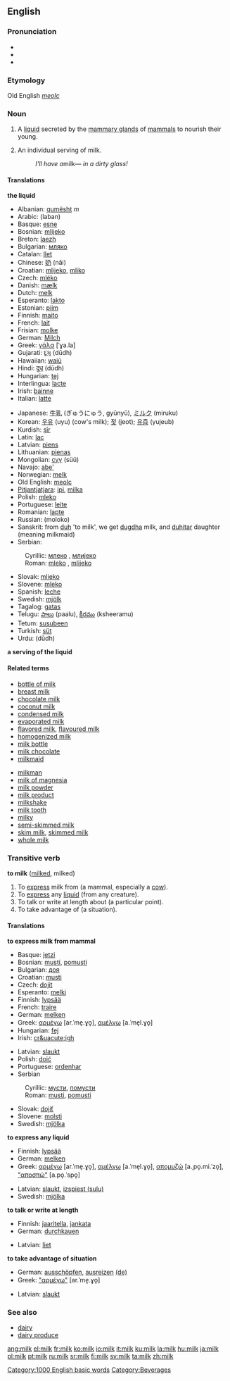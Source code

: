 ==English==
===Pronunciation===
* {{IPA|/mɪɫk/}}
* {{SAMPA|/mI5k/}}
* {{audio|en-us-milk.ogg|Audio (US)}}

===Etymology===
Old English ''[[meolc]]''

===Noun===
{{en-infl-noun|s|-}}

# {{uncountable}} A [[liquid]] secreted by the [[mammary gland]]s of [[mammal]]s to nourish their young.
# {{countable}} An individual serving of milk.
#:''I'll have a ''milk'' &mdash; in a dirty glass!''

====Translations====
'''the liquid'''
{{top}}
*Albanian: [[qumësht]] ''m''
*Arabic: {{ARchar|[[لبن]]}} (laban)
*Basque: [[esne]]
*Bosnian: [[mlijeko#Bosnian|mlijeko]] {{n}}
*Breton: [[laezh]] {{m}}
*Bulgarian: [[мляко]] {{n}}
*Catalan: [[llet]] {{f}}
*Chinese: [[奶]] (nǎi)
*Croatian: [[mlijeko]], [[mliko]]
*Czech: [[mléko]] {{n}}
*Danish: [[mælk]] {{c}}
*Dutch: [[melk]] {{f}}
*Esperanto: [[lakto]]
*Estonian: [[piim#Estonian|piim]]
*Finnish: [[maito]]
*French: [[lait]] {{m}}
*Frisian: [[molke]]
*German: [[Milch]] {{f}}
*Greek: [[γάλα]] [ˈɣa.la] {{n}}
*Gujarati: [[દૂધ]] (dūdh)
*Hawaiian: [[waiū]]
*Hindi: [[दूध]] (dūdh)
*Hungarian: [[tej]]
*Interlingua: [[lacte]]
*Irish: [[bainne]] {{m}}
*Italian: [[latte]] {{m}}
{{mid}}
*Japanese: [[牛乳]] (ぎゅうにゅう, gyūnyū), [[ミルク]] (miruku)
*Korean: [[우유]] (uyu) (cow's milk); [[젖]] (jeot); [[유즙]] (yujeub)
*Kurdish: [[şîr]] {{m}}
*Latin: [[lac]] {{n}}
*Latvian: [[piens]] {{m}}
*Lithuanian: [[pienas]] {{m}}
*Mongolian: [[сүү]] (s&uuml;&uuml;)
*Navajo: [[abe']]
*Norwegian: [[melk]] {{c}}
*Old English: [[meolc]]
*[[Pitjantjatjara]]: [[ipi]], [[milka]]
*Polish: [[mleko]] {{n}}
*Portuguese: [[leite]] {{m}}
*Romanian: [[lapte]] {{m}}
*Russian: {{RUchar|[[молоко]]}} {{n}} (moloko)
*Sanskrit: from [[duh]] 'to milk', we get [[dugdha]] milk, and [[duhitar]] daughter (meaning milkmaid)
*Serbian:
:Cyrillic: [[млеко#Serbian|млеко]] {{n}}, [[млијеко#Serbian|млијеко]] {{n}}
:Roman: [[mleko#Serbian|mleko]] {{n}}, [[mlijeko#Serbian|mlijeko]] {{n}}
*Slovak: [[mlieko]] {{n}}
*Slovene: [[mleko]] {{n}}
*Spanish: [[leche]] {{f}}
*Swedish: [[mjölk]] {{c}}
*Tagalog: [[gatas]]
*Telugu: [[పాలు]] (paalu), [[క్షీరము]] (ksheeramu)
*Tetum: [[susubeen]]
*Turkish: [[süt]]
*Urdu: {{URchar|[[دودھ]]}} (dūdh)
{{bottom}}

'''a serving of the liquid'''

====Related terms====
{{top}}
*[[bottle of milk]]
*[[breast milk]]
*[[chocolate milk]]
*[[coconut milk]]
*[[condensed milk]]
*[[evaporated milk]]
*[[flavored milk]], [[flavoured milk]]
*[[homogenized milk]]
*[[milk bottle]]
*[[milk chocolate]]
*[[milkmaid]]
{{mid}}
*[[milkman]]
*[[milk of magnesia]]
*[[milk powder]]
*[[milk product]]
*[[milkshake]]
*[[milk tooth]]
*[[milky]]
*[[semi-skimmed milk]]
*[[skim milk]], [[skimmed milk]]
*[[whole milk]]
{{bottom}}

===Transitive verb===
'''to milk''' ([[milked]], milked)

#To [[express]] milk from (a mammal, especially a [[cow]]).
#To [[express]] any [[liquid]] (from any creature).
#To talk or write at length about (a particular point).
#To take advantage of (a situation).

====Translations====
'''to express milk from mammal'''
{{top}}
<!--languages from A to I go here-->
*Basque: [[jetzi]]
*Bosnian: [[musti]], [[pomusti]]
*Bulgarian: [[доя]]
*Croatian: [[musti]]
*Czech: [[dojit]]
*Esperanto: [[melki]]
*Finnish: [[lypsää]]
*French: [[traire]]
*German: [[melken]]
*Greek: [[αρμέγω]] [ar.ˈme̞.ɣo̞], [[αμέλγω]] [a.ˈme̞l.ɣo̞]
*Hungarian: [[fej]]
*Irish: [[cr&uacute;igh]]
{{mid}}
<!--languages from J to Z go here-->
*Latvian: [[slaukt]]
*Polish: [[doić]]
*Portuguese: [[ordenhar]]
*Serbian
:Cyrillic: [[мусти]], [[помусти]]
:Roman: [[musti]], [[pomusti]]
*Slovak: [[dojiť]]
*Slovene: [[molsti]]
*Swedish: [[mjölka]]
{{bottom}}

'''to express any liquid'''
{{top}}
<!--languages from A to I go here-->
*Finnish: [[lypsää]]
*German: [[melken]]
*Greek: [[αρμέγω]] [ar.ˈme̞.ɣo̞], [[αμέλγω]] [a.ˈme̞l.ɣo̞], [[απομυζώ]] [a.ˌpo̞.mi.ˈzo̞], [["αποσπώ"]] [a.po̞.ˈspo̞]
{{mid}}
<!--languages from J to Z go here-->
*Latvian: [[slaukt]], [[izspiest|izspiest (sulu)]]
*Swedish: [[mjölka]]
{{bottom}}

'''to talk or write at length'''
{{top}}
<!--languages from A to I go here-->
*Finnish: [[jaaritella]], [[jankata]]
*German: [[durchkauen]]
{{mid}}
<!--languages from J to Z go here-->
*Latvian: [[liet]]
{{bottom}}

'''to take advantage of situation'''
{{top}}
<!--languages from A to I go here-->
*German: [[ausschöpfen]], [[ausreizen]] [[:de:ausreizen|(de)]]
*Greek: [["αρμέγω"]] [ar.ˈme̞.ɣo̞]
{{mid}}
<!--languages from J to Z go here-->
*Latvian: [[slaukt]]
{{bottom}}

===See also===
*[[dairy]]
*[[dairy produce]]
{{wikipedia}}

[[Category:1000 English basic words]]
[[Category:Beverages]]

[[ang:milk]]
[[el:milk]]
[[fr:milk]]
[[ko:milk]]
[[io:milk]]
[[it:milk]]
[[ku:milk]]
[[la:milk]]
[[hu:milk]]
[[ja:milk]]
[[pl:milk]]
[[pt:milk]]
[[ru:milk]]
[[sr:milk]]
[[fi:milk]]
[[sv:milk]]
[[ta:milk]]
[[zh:milk]]